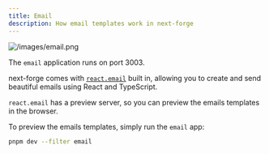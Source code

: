 ```yaml
---
title: Email
description: How email templates work in next-forge
---
```


![/images/email.png](/images/email.png)

<Tip>The `email` application runs on port 3003.</Tip>

next-forge comes with [`react.email`](https://react.email/) built in, allowing you to create and send beautiful emails using React and TypeScript.

`react.email` has a preview server, so you can preview the emails templates in the browser.

To preview the emails templates, simply run the `email` app:

```sh title="Terminal"
pnpm dev --filter email
```
